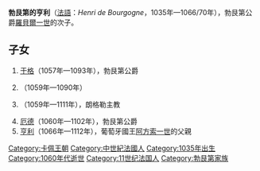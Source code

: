 {{Unreferenced|time=2020-09-22T04:26:53+00:00}}
{{Infobox noble
| name         = 勃艮第的亨利
| image        = Blason Ducs Bourgogne (ancien).svg
| image_size   = 150px
| noble family = [[勃艮第王朝|勃艮第王朝]]
| father       = [[羅貝爾一世_(勃艮第)|羅貝爾一世]]
| mother      = [[瑟米爾的海莉|瑟米爾的海莉]]
| birth_date  = 1035年
| death_date  = 1066/70年
}}
'''勃艮第的亨利'''（[[法語|法語]]：''Henri de Bourgogne''，1035年—1066/70年），勃艮第公爵[[羅貝爾一世_(勃艮第)|羅貝爾一世]]的次子。

== 子女 ==
# [[于格一世_(勃艮第)|于格]]（1057年—1093年），勃艮第公爵
# {{le|勃艮第的雷納德|Raynald I, abbot of Flavigny|雷納德}}（1059年—1090年）
# {{le|勃艮第的羅貝爾|Robert of Burgundy (bishop of Langres)|羅貝爾}}（1059年—1111年），朗格勒主教
# [[厄德一世_(勃艮第)|厄德]]（1060年—1102年），勃艮第公爵
# [[勃艮第的亨利_(葡萄牙伯爵)|亨利]]（1066年—1112年），葡萄牙國王[[阿方索一世_(葡萄牙)|阿方索一世]]的父親

[[Category:卡佩王朝|Category:卡佩王朝]]
[[Category:中世紀法國人|Category:中世紀法國人]]
[[Category:1035年出生|Category:1035年出生]]
[[Category:1060年代逝世|Category:1060年代逝世]]
[[Category:11世纪法国人|Category:11世纪法国人]]
[[Category:勃艮第家族|Category:勃艮第家族]]